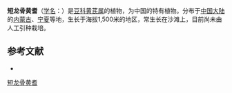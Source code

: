 {{Speciesbox
| name = 短龙骨黄耆
| status = 
| status_system = 
| image =
| genus = Astragalus
| species = parvicarinatus
| authority = S. B. Ho in Bull.
}}

'''短龙骨黄耆'''（[[学名|学名]]：{{lang|la|''Astragalus parvicarinatus''}}）是[[豆科|豆科]][[黄芪属|黄芪属]]的植物，为中国的特有植物。分布于[[中国大陆|中国大陆]]的[[内蒙古|内蒙古]]、[[宁夏|宁夏]]等地，生长于海拔1,500米的地区，常生长在沙滩上，目前尚未由人工引种栽培。

== 参考文献 ==
<div class="references-small">
* {{cite web| url =http://www.bioinfo.cn/db05/KmzwSpecies.php?action=view&id=15446| title =短龙骨黄耆| work =《中国高等植物数据库全库》| publisher =中国科学院微生物研究所| author =昆明植物研究所| accessdate =2009-02-24| deadurl =yes| archiveurl =https://web.archive.org/web/20160305074007/http://www.bioinfo.cn/db05/KmzwSpecies.php?action=view&id=15446| archivedate =2016-03-05}}
</div>
{{Taxonbar|from=Q15228037}}

[[Category:黄芪属|短龙骨黄耆]]


{{植物小作品}}